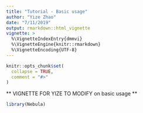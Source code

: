 ```yaml
---
title: "Tutorial - Basic usage"
author: "Yize Zhao"
date: "7/11/2019"
output: rmarkdown::html_vignette
vignette: >
  %\VignetteIndexEntry{dmmvi}
  %\VignetteEngine{knitr::rmarkdown}
  %\VignetteEncoding{UTF-8}
---
```


```r
knitr::opts_chunk$set(
  collapse = TRUE,
  comment = "#>"
)
```


** VIGNETTE FOR YIZE TO MODIFY on basic usage **
```r
library(Nebula)
```
